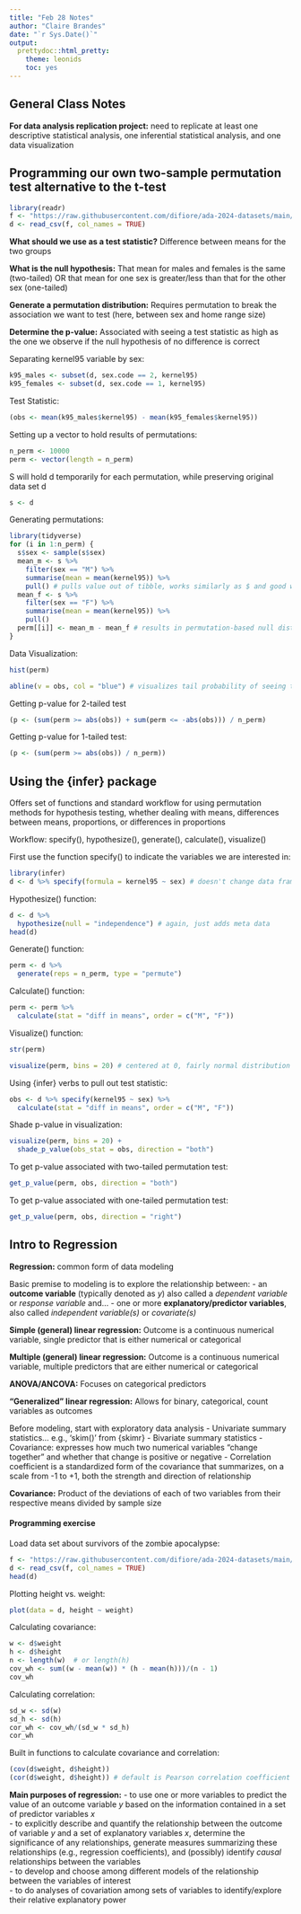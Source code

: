 ---
title: "Feb 28 Notes"
author: "Claire Brandes"
date: "`r Sys.Date()`"
output: 
  prettydoc::html_pretty:
    theme: leonids
    toc: yes
---

## General Class Notes

**For data analysis replication project:** need to replicate at least one descriptive statistical analysis, one inferential statistical analysis, and one data visualization 

## Programming our own two-sample permutation test alternative to the t-test

```{r}
library(readr)
f <- "https://raw.githubusercontent.com/difiore/ada-2024-datasets/main/tbs-2006-2008-ranges.csv"
d <- read_csv(f, col_names = TRUE)
```

**What should we use as a test statistic?** 
Difference between means for the two groups

**What is the null hypothesis:**
That mean for males and females is the same (two-tailed) OR that mean for one sex is greater/less than that for the other sex (one-tailed)

**Generate a permutation distribution:** Requires permutation to break the association we want to test (here, between sex and home range size)

**Determine the p-value:** Associated with seeing a test statistic as high as the one we observe if the null hypothesis of no difference is correct 

Separating kernel95 variable by sex:

```{r}
k95_males <- subset(d, sex.code == 2, kernel95)
k95_females <- subset(d, sex.code == 1, kernel95)
```

Test Statistic:

```{r}
(obs <- mean(k95_males$kernel95) - mean(k95_females$kernel95))
```

Setting up a vector to hold results of permutations:

```{r}
n_perm <- 10000
perm <- vector(length = n_perm)
```

S will hold d temporarily for each permutation, while preserving original data set d

```{r}
s <- d
```

Generating permutations:

```{r}
library(tidyverse)
for (i in 1:n_perm) {
  s$sex <- sample(s$sex)
  mean_m <- s %>%
    filter(sex == "M") %>%
    summarise(mean = mean(kernel95)) %>%
    pull() # pulls value out of tibble, works similarly as $ and good when working with pipes
  mean_f <- s %>%
    filter(sex == "F") %>%
    summarise(mean = mean(kernel95)) %>%
    pull()
  perm[[i]] <- mean_m - mean_f # results in permutation-based null distribution 
}
```

Data Visualization: 

```{r}
hist(perm)

abline(v = obs, col = "blue") # visualizes tail probability of seeing test statistic value as extreme as seen in observed data 
```

Getting p-value for 2-tailed test

```{r}
(p <- (sum(perm >= abs(obs)) + sum(perm <= -abs(obs))) / n_perm)
```

Getting p-value for 1-tailed test:

```{r}
(p <- (sum(perm >= abs(obs)) / n_perm))
```

## Using the {infer} package

Offers set of functions and standard workflow for using permutation methods for hypothesis testing, whether dealing with means, differences between means, proportions, or differences in proportions

Workflow: specify(), hypothesize(), generate(), calculate(), visualize()

First use the function specify() to indicate the variables we are interested in:

```{r}
library(infer)
d <- d %>% specify(formula = kernel95 ~ sex) # doesn't change data frame but adds some meta data
```

Hypothesize() function:

```{r}
d <- d %>%
  hypothesize(null = "independence") # again, just adds meta data
head(d)
```

Generate() function:

```{r}
perm <- d %>%
  generate(reps = n_perm, type = "permute")
```


Calculate() function:

```{r}
perm <- perm %>%
  calculate(stat = "diff in means", order = c("M", "F"))
```

Visualize() function:

```{r}
str(perm)

visualize(perm, bins = 20) # centered at 0, fairly normal distribution
```

Using {infer} verbs to pull out test statistic:

```{r}
obs <- d %>% specify(kernel95 ~ sex) %>%
  calculate(stat = "diff in means", order = c("M", "F"))
```

Shade p-value in visualization: 

```{r}
visualize(perm, bins = 20) +
  shade_p_value(obs_stat = obs, direction = "both")
```

To get p-value associated with two-tailed permutation test:

```{r}
get_p_value(perm, obs, direction = "both")
```

To get p-value associated with one-tailed permutation test:

```{r}
get_p_value(perm, obs, direction = "right")
```

## Intro to Regression

**Regression:** common form of data modeling

Basic premise to modeling is to explore the relationship between:
- an **outcome variable** (typically denoted as *y*) also called a *dependent variable* or *response variable* and...
- one or more **explanatory/predictor variables**, also called *independent variable(s)* or *covariate(s)*

**Simple (general) linear regression:** Outcome is a continuous numerical variable, single predictor that is either numerical or categorical

**Multiple (general) linear regression:** Outcome is a continuous numerical variable, multiple predictors that are either numerical or categorical

**ANOVA/ANCOVA:** Focuses on categorical predictors 

**"Generalized" linear regression:** Allows for binary, categorical, count variables as outcomes 

Before modeling, start with exploratory data analysis
- Univariate summary statistics... e.g., 'skim()' from {skimr}
- Bivariate summary statistics
  - Covariance: expresses how much two numerical variables "change together" and whether that change is positive or negative
  - Correlation coefficient is a standardized form of the covariance that summarizes, on a scale from -1 to +1, both the strength and direction of relationship 
  
**Covariance:** Product of the deviations of each of two variables from their respective means divided by sample size 

#### Programming exercise

Load data set about survivors of the zombie apocalypse:

```{r}
f <- "https://raw.githubusercontent.com/difiore/ada-2024-datasets/main/zombies.csv"
d <- read_csv(f, col_names = TRUE)
head(d)
```

Plotting height vs. weight:

```{r}
plot(data = d, height ~ weight)
```

Calculating covariance:

```{r}
w <- d$weight
h <- d$height
n <- length(w)  # or length(h)
cov_wh <- sum((w - mean(w)) * (h - mean(h)))/(n - 1)
cov_wh
```

Calculating correlation:

```{r}
sd_w <- sd(w)
sd_h <- sd(h)
cor_wh <- cov_wh/(sd_w * sd_h)
cor_wh
```

Built in functions to calculate covariance and correlation:

```{r}
(cov(d$weight, d$height))
(cor(d$weight, d$height)) # default is Pearson correlation coefficient 
```

**Main purposes of regression:**
- to use one or more variables to predict the value of an outcome variable *y* based on the information contained in a set of predictor variables *x*  
- to explicitly describe and quantify the relationship between the outcome of variable *y* and a set of explanatory variables *x*, determine the significance of any relationships, generate measures summarizing these relationships (e.g., regression coefficients), and (possibly) identify *causal* relationships between the variables  
- to develop and choose among different models of the relationship between the variables of interest  
- to do analyses of covariation among sets of variables to identify/explore their relative explanatory power   

